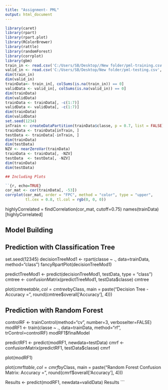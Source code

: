 ---
title: "Assignment- PML"
output: html_document
---

```{r}
library(caret)
library(rpart)
library(rpart.plot)
library(RColorBrewer)
library(rattle)
library(randomForest)
library(corrplot)
library(gbm)
train_in <- read.csv('C:/Users/SB/Desktop//New folder/pml-training.csv', header=T)
valid_in <- read.csv('C:/Users/SB/Desktop/New folder/pml-testing.csv', header=T)
dim(train_in)
dim(valid_in)
trainData<- train_in[, colSums(is.na(train_in)) == 0]
validData <- valid_in[, colSums(is.na(valid_in)) == 0]
dim(trainData)
dim(validData)
trainData <- trainData[, -c(1:7)]
validData <- validData[, -c(1:7)]
dim(trainData)
dim(validData)
set.seed(1234) 
inTrain <- createDataPartition(trainData$classe, p = 0.7, list = FALSE)
trainData <- trainData[inTrain, ]
testData <- trainData[-inTrain, ]
dim(trainData)
dim(testData)
NZV <- nearZeroVar(trainData)
trainData <- trainData[, -NZV]
testData  <- testData[, -NZV]
dim(trainData)
dim(testData)

## Including Plots

``{r, echo=TRUE}
cor_mat <- cor(trainData[, -53])
corrplot(cor_mat, order = "FPC", method = "color", type = "upper", 
         tl.cex = 0.8, tl.col = rgb(0, 0, 0))
```
highlyCorrelated = findCorrelation(cor_mat, cutoff=0.75)
names(trainData)[highlyCorrelated]

## Model Building
## Prediction with Classification Tree
set.seed(12345)
decisionTreeMod1 <- rpart(classe ~ ., data=trainData, method="class")
fancyRpartPlot(decisionTreeMod1)

predictTreeMod1 <- predict(decisionTreeMod1, testData, type = "class")
cmtree <- confusionMatrix(predictTreeMod1, testData$classe)
cmtree

plot(cmtree$table, col = cmtree$byClass, 
     main = paste("Decision Tree - Accuracy =", round(cmtree$overall['Accuracy'], 4)))
     
## Prediction with Random Forest

controlRF <- trainControl(method="cv", number=3, verboseIter=FALSE)
modRF1 <- train(classe ~ ., data=trainData, method="rf", trControl=controlRF)
modRF1$finalModel

predictRF1 <- predict(modRF1, newdata=testData)
cmrf <- confusionMatrix(predictRF1, testData$classe)
cmrf

plot(modRF1)

plot(cmrf$table, col = cmrf$byClass, main = paste("Random Forest Confusion Matrix: Accuracy =", round(cmrf$overall['Accuracy'], 4)))

Results <- predict(modRF1, newdata=validData)
Results
```

